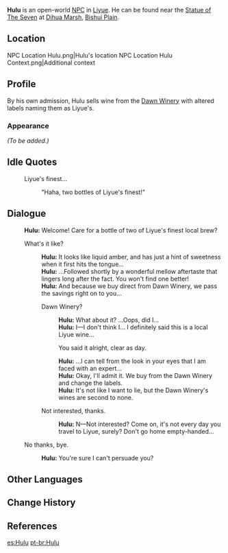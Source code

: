 {{Meta
<!-- REMOVE THIS TEMPLATE AFTER ADDING MISSING INFO -->
|missing_NPC_profile  = yes
}}
{{Character Infobox
|image            = NPC Hulu.png
|region           = Liyue
|location         = Liyue
|voiceEN          = [https://www.elliotschiff.com/ Elliot Schiff]<ref name="Elliot Schiff">Twitter: [https://twitter.com/elliotschiff/status/1330604759020048384 EN VA Self Announcement] ([https://archive.ph/B17J3 Archived])</ref>
|type             = Open-World NPC
}}
'''Hulu''' is an open-world [[NPC]] in [[Liyue]]. He can be found near the [[Statue of The Seven]] at [[Dihua Marsh]], [[Bishui Plain]].

==Location==
<gallery>
NPC Location Hulu.png|Hulu's location
NPC Location Hulu Context.png|Additional context
</gallery>

==Profile==
<!--detailed story/lore information goes here-->
By his own admission, Hulu sells wine from the [[Dawn Winery]] with altered labels naming them as Liyue's.

===Appearance===
''(To be added.)''

==Idle Quotes==
{{Dialogue Start}}
: {{DIcon|Idle}} Liyue's finest...
:: {{A|VO Hulu 01.ogg}} "Haha, two bottles of Liyue's finest!"
{{Dialogue End}}

==Dialogue==
{{Dialogue Start}}
:'''Hulu:''' Welcome! Care for a bottle of two of Liyue's finest local brew?
:{{DIcon}} What's it like?
::'''Hulu:''' It looks like liquid amber, and has just a hint of sweetness when it first hits the tongue...
::'''Hulu:''' ...Followed shortly by a wonderful mellow aftertaste that lingers long after the fact. You won't find one better!
::'''Hulu:''' And because we buy direct from Dawn Winery, we pass the savings right on to you...
::{{DIcon}} Dawn Winery?
:::'''Hulu:''' What about it? ...Oops, did I...
:::'''Hulu:''' I&mdash;I don't think I... I definitely said this is a local Liyue wine...
:::{{DIcon}} You said it alright, clear as day.
:::'''Hulu:''' ...I can tell from the look in your eyes that I am faced with an expert...
:::'''Hulu:''' Okay, I'll admit it. We buy from the Dawn Winery and change the labels.
:::'''Hulu:''' It's not like I want to lie, but the Dawn Winery's wines are second to none.
::{{DIcon}} Not interested, thanks.
:::'''Hulu:''' N&mdash;Not interested? Come on, it's not every day you travel to Liyue, surely? Don't go home empty-handed...
:{{DIcon}} No thanks, bye.
::'''Hulu:''' You're sure I can't persuade you?
{{Dialogue End}}

==Other Languages==
{{Other Languages
|default_hidden = 1
|en      = Hulu
|zhs     = 葫芦
|zhs_rm  = Húlu
|zht     = 葫蘆
|zht_rm  = Húlu
|ja      = {{tt|ヒョウタン|瓢箪}}
|ja_rm   = Hyoutan
|ko      = 호롱
|es      = Hulu
|fr      = Hulu
|ru      = Кабачок
|th      = Hulu
|vi      = Hulu
|de      = Hulu
|id      = Hulu
|pt      = Hulu
|tr      = Hulu
|it      = Hulu
}}

==Change History==
{{Change History|1.0}}

==References==
{{Reflist}}

[[es:Hulu]]
[[pt-br:Hulu]]